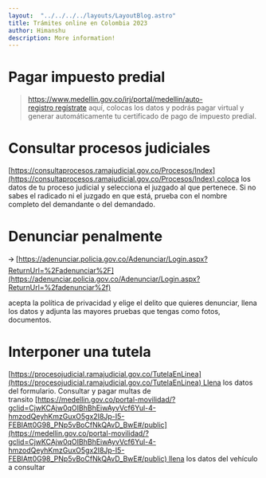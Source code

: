 ```yaml
---
layout:  "../../../../layouts/LayoutBlog.astro"
title: Trámites online en Colombia 2023
author: Himanshu
description: More information!
---
```


# **Pagar impuesto predial**

> https://www.medellin.gov.co/irj/portal/medellin/auto-registro regístrate aquí, colocas los datos y podrás pagar virtual y generar automáticamente tu certificado de pago de impuesto predial.
> 

# **Consultar procesos judiciales**

[https://consultaprocesos.ramajudicial.gov.co/Procesos/Index](https://consultaprocesos.ramajudicial.gov.co/Procesos/Index) coloca los datos de tu proceso judicial y selecciona el juzgado al que pertenece. Si no sabes el radicado ni el juzgado en que está, prueba con el nombre completo del demandante o del demandado.

# **Denunciar penalmente**

🡪 [https://adenunciar.policia.gov.co/Adenunciar/Login.aspx?ReturnUrl=%2Fadenunciar%2F](https://adenunciar.policia.gov.co/Adenunciar/Login.aspx?ReturnUrl=%2fadenunciar%2f)

acepta la política de privacidad y elige el delito que quieres denunciar, llena los datos y adjunta las mayores pruebas que tengas como fotos, documentos.

# **Interponer una tutela**

[https://procesojudicial.ramajudicial.gov.co/TutelaEnLinea](https://procesojudicial.ramajudicial.gov.co/TutelaEnLinea) Llena los datos del formulario. Consultar y pagar multas de transito [https://medellin.gov.co/portal-movilidad/?gclid=CjwKCAjw0qOIBhBhEiwAyvVcf6Yul-4-hmzodQeyhKmzGuxO5gx2I8Jp-I5-FEBIAtt0G98_PNp5vBoCfNkQAvD_BwE#/public](https://medellin.gov.co/portal-movilidad/?gclid=CjwKCAjw0qOIBhBhEiwAyvVcf6Yul-4-hmzodQeyhKmzGuxO5gx2I8Jp-I5-FEBIAtt0G98_PNp5vBoCfNkQAvD_BwE#/public) llena los datos del vehículo a consultar